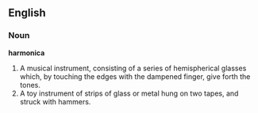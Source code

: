 ==English==

===Noun===

'''harmonica'''

#A musical instrument, consisting of a series of hemispherical glasses which, by touching the edges with the dampened finger, give forth the tones.
#A toy instrument of strips of glass or metal hung on two tapes, and struck with hammers.